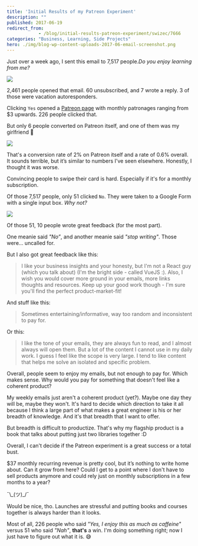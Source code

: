 ```yaml
---
title: 'Initial Results of my Patreon Experiment'
description: ""
published: 2017-06-19
redirect_from: 
            - /blog/initial-results-patreon-experiment/swizec/7666
categories: "Business, Learning, Side Projects"
hero: ./img/blog-wp-content-uploads-2017-06-email-screenshot.png
---
```

Just over a week ago, I sent this email to 7,517 people._Do you enjoy learning from me?_



![](./img/blog-wp-content-uploads-2017-06-email-screenshot.png)



2,461 people opened that email. 60 unsubscribed, and 7 wrote a reply. 3 of those were vacation autoresponders.



Clicking `Yes` opened a [Patreon page](https://www.patreon.com/swizec) with monthly patronages ranging from $3 upwards. 226 people clicked that.



But only 6 people converted on Patreon itself, and one of them was my girlfriend 🤔



![](./img/blog-wp-content-uploads-2017-06-barchart-screenshot.png)



That&#x27;s a conversion rate of 2% on Patreon itself and a rate of 0.6% overall. It sounds terrible, but it’s similar to numbers I&#x27;ve seen elsewhere. Honestly, I thought it was worse.



Convincing people to swipe their card is hard. Especially if it&#x27;s for a monthly subscription.



Of those 7,517 people, only 51 clicked `No`. They were taken to a Google Form with a single input box. _Why not?_



![](./img/blog-wp-content-uploads-2017-06-google-form-screenshot.png)



Of those 51, 10 people wrote great feedback (for the most part).



One meanie said _&quot;No”_, and another meanie said _&quot;stop writing&quot;_. Those were… uncalled for.



But I also got great feedback like this:



> I like your business insights and your honesty, but I&#x27;m not a React guy (which you talk about) (I&#x27;m the bright side - called VueJS :). Also, I wish you would cover more ground in your emails, more links thoughts and resources. Keep up your good work though - I&#x27;m sure you&#x27;ll find the perfect product-market-fit!



And stuff like this:



> Sometimes entertaining/informative, way too random and inconsistent to pay for.



Or this:



> I like the tone of your emails, they are always fun to read, and I almost always will open them. But a lot of the content I cannot use in my daily work. I guess I feel like the scope is very large. I tend to like content that helps me solve an isolated and specific problem.



Overall, people seem to enjoy my emails, but not enough to pay for. Which makes sense. Why would you pay for something that doesn&#x27;t feel like a coherent product?



My weekly emails just aren&#x27;t a coherent product (yet?). Maybe one day they will be, maybe they won&#x27;t. It&#x27;s hard to decide which direction to take it all because I think a large part of what makes a great engineer is his or her breadth of knowledge. And it&#x27;s that breadth that I want to offer.



But breadth is difficult to productize. That&#x27;s why my flagship product is a book that talks about putting just two libraries together :D



Overall, I can&#x27;t decide if the Patreon experiment is a great success or a total bust.



$37 monthly recurring revenue is pretty cool, but it’s nothing to write home about. Can it grow from here? Could I get to a point where I don&#x27;t have to sell products anymore and could rely just on monthly subscriptions in a few months to a year?



¯\\\_(ツ)\_/¯



Would be nice, tho. Launches are stressful and putting books and courses together is always harder than it looks.



Most of all, 226 people who said _&quot;Yes, I enjoy this as much as caffeine&quot;_ versus 51 who said _&quot;Nah&quot;_, **that&#x27;s** a win. I&#x27;m doing something right; now I just have to figure out what it is. 😅